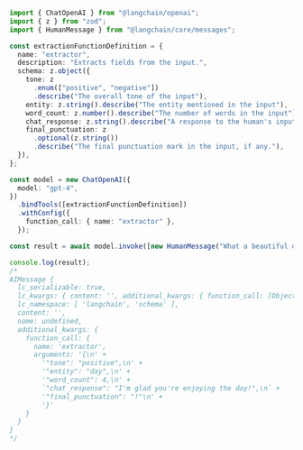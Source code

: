 ```typescript
import { ChatOpenAI } from "@langchain/openai";
import { z } from "zod";
import { HumanMessage } from "@langchain/core/messages";

const extractionFunctionDefinition = {
  name: "extractor",
  description: "Extracts fields from the input.",
  schema: z.object({
    tone: z
      .enum(["positive", "negative"])
      .describe("The overall tone of the input"),
    entity: z.string().describe("The entity mentioned in the input"),
    word_count: z.number().describe("The number of words in the input"),
    chat_response: z.string().describe("A response to the human's input"),
    final_punctuation: z
      .optional(z.string())
      .describe("The final punctuation mark in the input, if any."),
  }),
};

const model = new ChatOpenAI({
  model: "gpt-4",
})
  .bindTools([extractionFunctionDefinition])
  .withConfig({
    function_call: { name: "extractor" },
  });

const result = await model.invoke([new HumanMessage("What a beautiful day!")]);

console.log(result);
/*
AIMessage {
  lc_serializable: true,
  lc_kwargs: { content: '', additional_kwargs: { function_call: [Object] } },
  lc_namespace: [ 'langchain', 'schema' ],
  content: '',
  name: undefined,
  additional_kwargs: {
    function_call: {
      name: 'extractor',
      arguments: '{\n' +
        '"tone": "positive",\n' +
        '"entity": "day",\n' +
        '"word_count": 4,\n' +
        `"chat_response": "I'm glad you're enjoying the day!",\n` +
        '"final_punctuation": "!"\n' +
        '}'
    }
  }
}
*/
```
